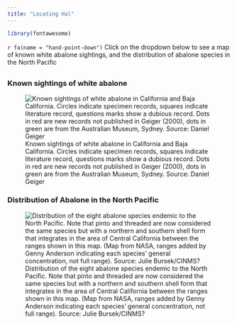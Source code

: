```yaml
---
title: "Locating Hal"
---
```



```r
library(fontawesome)
```

`r fa(name = "hand-point-down")` Click on the dropdown below to see a map of known white abalone sightings, and the distribution of abalone species in the North Pacific

## {.tabset .tabset-dropdown}

### Known sightings of white abalone
![Known sightings of white abalone in California and Baja California. Circles indicate specimen records, squares indicate literature record, questions marks show a dubious record. Dots in red are new records not published in Geiger (2000), dots in green are from the Australian Museum, Sydney. Source: Daniel Geiger](./images/sore-map.gif)

### Distribution of Abalone in the North Pacific
![Distribution of the eight abalone species endemic to the North Pacific. Note that pinto and threaded are now considered the same species but with a northern and southern shell form that integrates in the area of Central California between the ranges shown in this map. (Map from NASA, ranges added by Genny Anderson indicating each species' general concentration, not full range). Source: Julie Bursek/CINMS?](./images/Ab_dist.jpg)
